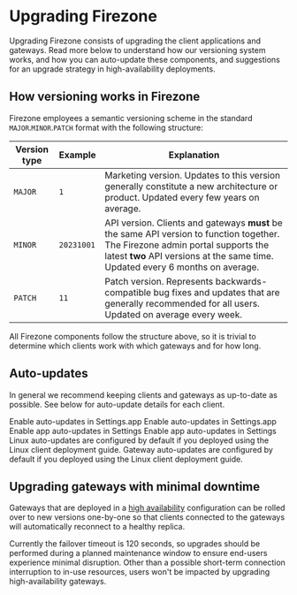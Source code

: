 
# Upgrading Firezone

Upgrading Firezone consists of upgrading the client applications and gateways.
Read more below to understand how our versioning system works, and how you can
auto-update these components, and suggestions for an upgrade strategy in
high-availability deployments.

## How versioning works in Firezone

Firezone employees a semantic versioning scheme in the standard
`MAJOR`.`MINOR`.`PATCH` format with the following structure:

| Version type | Example    | Explanation                                                                                                                                                                                                      |
| ------------ | ---------- | ---------------------------------------------------------------------------------------------------------------------------------------------------------------------------------------------------------------- |
| `MAJOR`      | `1`        | Marketing version. Updates to this version generally constitute a new architecture or product. Updated every few years on average.                                                                               |
| `MINOR`      | `20231001` | API version. Clients and gateways **must** be the same API version to function together. The Firezone admin portal supports the latest **two** API versions at the same time. Updated every 6 months on average. |
| `PATCH`      | `11`       | Patch version. Represents backwards-compatible bug fixes and updates that are generally recommended for all users. Updated on average every week.                                                                |

All Firezone components follow the structure above, so it is trivial to
determine which clients work with which gateways and for how long.

## Auto-updates

In general we recommend keeping clients and gateways as up-to-date as possible.
See below for auto-update details for each client.

<TabsGroup>
  <TabsItem title="macOS" active>
    Enable auto-updates in Settings.app
  </TabsItem>
  <TabsItem title="iOS">Enable auto-updates in Settings.app</TabsItem>
  <TabsItem title="Android">Enable app auto-updates in Settings</TabsItem>
  <TabsItem title="ChromeOS">Enable app auto-updates in Settings</TabsItem>
  <TabsItem title="Linux">
    Linux auto-updates are configured by default if you deployed using the Linux
    client deployment guide.
  </TabsItem>
  <TabsItem title="Gateway">
    Gateway auto-updates are configured by default if you deployed using the
    Linux client deployment guide.
  </TabsItem>
</TabsGroup>

## Upgrading gateways with minimal downtime

Gateways that are deployed in a
[high availability](/kb/deploy/gateway#high-availability) configuration can be
rolled over to new versions one-by-one so that clients connected to the gateways
will automatically reconnect to a healthy replica.

Currently the failover timeout is 120 seconds, so upgrades should be performed
during a planned maintenance window to ensure end-users experience minimal
disruption. Other than a possible short-term connection interruption to in-use
resources, users won't be impacted by upgrading high-availability gateways.
